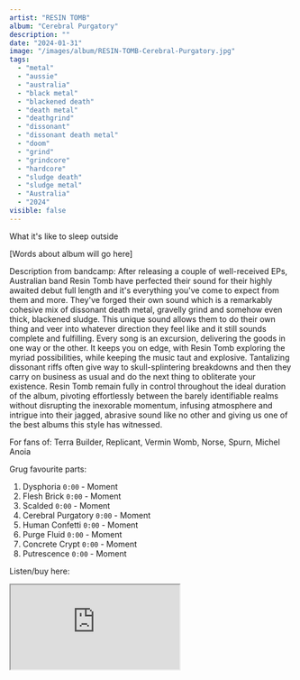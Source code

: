 ```yaml
---
artist: "RESIN TOMB"
album: "Cerebral Purgatory"
description: ""
date: "2024-01-31"
image: "/images/album/RESIN-TOMB-Cerebral-Purgatory.jpg"
tags:
  - "metal"
  - "aussie"
  - "australia"
  - "black metal"
  - "blackened death"
  - "death metal"
  - "deathgrind"
  - "dissonant"
  - "dissonant death metal"
  - "doom"
  - "grind"
  - "grindcore"
  - "hardcore"
  - "sludge death"
  - "sludge metal"
  - "Australia"
  - "2024"
visible: false
---
```



What it's like to sleep outside

[Words about album will go here]

Description from bandcamp: After releasing a couple of well-received EPs, Australian band Resin Tomb have perfected their sound for their highly awaited debut full length and it's everything you've come to expect from them and more. They've forged their own sound which is a remarkably cohesive mix of dissonant death metal, gravelly grind and somehow even thick, blackened sludge. This unique sound allows them to do their own thing and veer into whatever direction they feel like and it still sounds complete and fulfilling. Every song is an excursion, delivering the goods in one way or the other. It keeps you on edge, with Resin Tomb exploring the myriad possibilities, while keeping the music taut and explosive. Tantalizing dissonant riffs often give way to skull-splintering breakdowns and then they carry on business as usual and do the next thing to obliterate your existence. Resin Tomb remain fully in control throughout the ideal duration of the album, pivoting effortlessly between the barely identifiable realms without disrupting the inexorable momentum, infusing atmosphere and intrigue into their jagged, abrasive sound like no other and giving us one of the best albums this style has witnessed.

For fans of: Terra Builder, Replicant, Vermin Womb, Norse, Spurn, Michel Anoia

Grug favourite parts:

1. Dysphoria `0:00` - Moment
2. Flesh Brick `0:00` - Moment
3. Scalded `0:00` - Moment
4. Cerebral Purgatory `0:00` - Moment
5. Human Confetti `0:00` - Moment
6. Purge Fluid `0:00` - Moment
7. Concrete Crypt `0:00` - Moment
8. Putrescence `0:00` - Moment

Listen/buy here:

<iframe
  style={{ border: "0", width: "350px", height: "830px" }}
  src="https://bandcamp.com/EmbeddedPlayer/album=603403182/size=large/bgcol=333333/linkcol=ffffff/transparent=true/"
  seamless>
  <a href="https://resintombaus.bandcamp.com/album/cerebral-purgatory">
    Cerebral Purgatory by RESIN TOMB
  </a>
</iframe>
